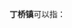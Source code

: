 '''丁桥镇'''可以指：
{{PRC admin/disambig|33/01/04/104/000|33/04/81/106/000|34/17/23/105/000}}
{{disambig|cat=三字中国镇名消歧义}}